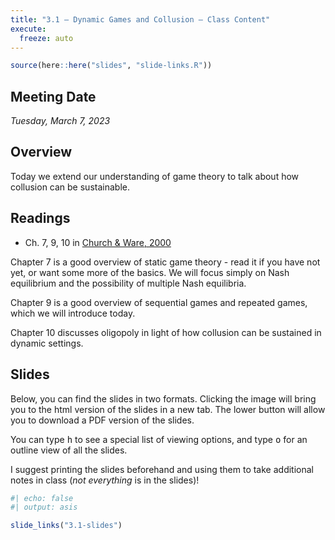 ```yaml
---
title: "3.1 — Dynamic Games and Collusion — Class Content"
execute:
  freeze: auto
---
```


```r
source(here::here("slides", "slide-links.R"))
```

::: {.callout-note appearance=minimal}
# Meeting Date
*Tuesday, March 7, 2023*
:::

## <i class="fas fa-info-circle fa-lg"></i> Overview

Today we extend our understanding of game theory to talk about how collusion can be sustainable.

## <i class="fas fa-book-reader fa-lg"></i> Readings

- <i class="fas fas fa-book"></i> Ch. 7, 9, 10 in [Church & Ware, 2000](https://works.bepress.com/jeffrey_church/23/)

Chapter 7 is a good overview of static game theory - read it if you have not yet, or want some more of the basics. We will focus simply on Nash equilibrium and the possibility of multiple Nash equilibria.

Chapter 9 is a good overview of sequential games and repeated games, which we will introduce today.

Chapter 10 discusses oligopoly in light of how collusion can be sustained in dynamic settings.

## <i class="fas fa-chalkboard-teacher"></i> Slides

Below, you can find the slides in two formats. Clicking the image will bring you to the html version of the slides in a new tab. The lower button will allow you to download a PDF version of the slides. 

::: callout-tip
You can type <kbd>h</kbd> to see a special list of viewing options, and type <kbd>o</kbd> for an outline view of all the slides.
:::

I suggest printing the slides beforehand and using them to take additional notes in class (*not everything* is in the slides)!

```r
#| echo: false
#| output: asis

slide_links("3.1-slides")
```